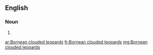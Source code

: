 ==English==

===Noun===
{{head|en|noun plural form|head=[[Bornean]] [[clouded]] [[leopard]]}}

# {{plural of|Bornean clouded leopard|lang=en}}

[[ar:Bornean clouded leopards]]
[[fr:Bornean clouded leopards]]
[[mg:Bornean clouded leopards]]